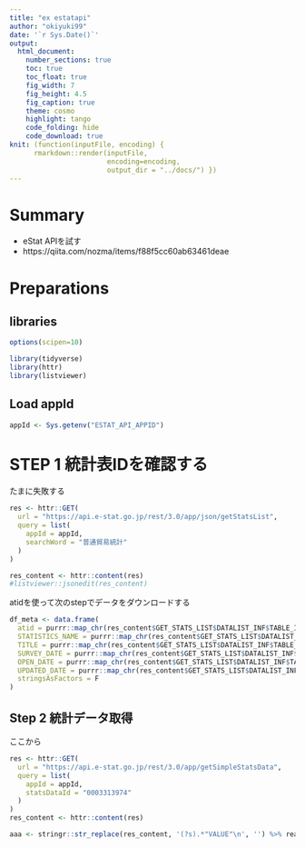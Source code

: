 ```yaml
---
title: "ex estatapi"
author: "okiyuki99"
date: '`r Sys.Date()`'
output:
  html_document:
    number_sections: true
    toc: true
    toc_float: true
    fig_width: 7
    fig_height: 4.5
    fig_caption: true
    theme: cosmo
    highlight: tango
    code_folding: hide
    code_download: true
knit: (function(inputFile, encoding) { 
      rmarkdown::render(inputFile,
                        encoding=encoding, 
                        output_dir = "../docs/") })
---
```


# Summary 

* eStat APIを試す
* https://qiita.com/nozma/items/f88f5cc60ab63461deae

# Preparations {.tabset .tabset-fade .tabset-pills}

## libraries

```r
options(scipen=10)

library(tidyverse)
library(httr)
library(listviewer)
```

## Load appId

```r
appId <- Sys.getenv("ESTAT_API_APPID")
```

# STEP 1 統計表IDを確認する

たまに失敗する

```r
res <- httr::GET(
  url = "https://api.e-stat.go.jp/rest/3.0/app/json/getStatsList",
  query = list(
    appId = appId,
    searchWord = "普通貿易統計"
  )
)

res_content <- httr::content(res)
#listviewer::jsonedit(res_content)
```

atidを使って次のstepでデータをダウンロードする

```r
df_meta <- data.frame(
  atid = purrr::map_chr(res_content$GET_STATS_LIST$DATALIST_INF$TABLE_INF, "@id"),
  STATISTICS_NAME = purrr::map_chr(res_content$GET_STATS_LIST$DATALIST_INF$TABLE_INF, "STATISTICS_NAME"),
  TITLE = purrr::map_chr(res_content$GET_STATS_LIST$DATALIST_INF$TABLE_INF, "TITLE"),
  SURVEY_DATE = purrr::map_chr(res_content$GET_STATS_LIST$DATALIST_INF$TABLE_INF, "SURVEY_DATE"),
  OPEN_DATE = purrr::map_chr(res_content$GET_STATS_LIST$DATALIST_INF$TABLE_INF, "OPEN_DATE"),
  UPDATED_DATE = purrr::map_chr(res_content$GET_STATS_LIST$DATALIST_INF$TABLE_INF, "UPDATED_DATE"),
  stringsAsFactors = F
)
```

## Step 2  統計データ取得

ここから

```r
res <- httr::GET(
  url = "https://api.e-stat.go.jp/rest/3.0/app/getSimpleStatsData",
  query = list(
    appId = appId,
    statsDataId = "0003313974"
  )
)
res_content <- httr::content(res)
```

```r
aaa <- stringr::str_replace(res_content, '(?s).*"VALUE"\n', '') %>% readr::read_csv()
```





